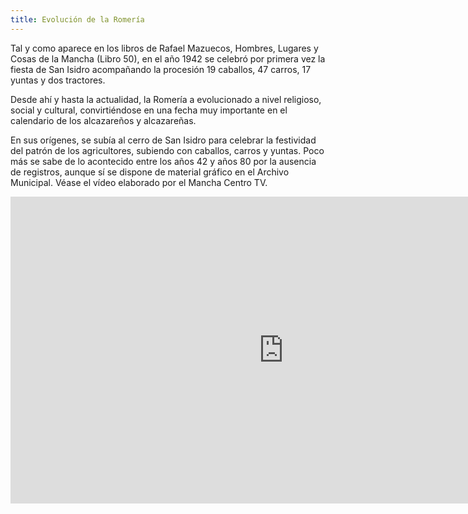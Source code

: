 ```yaml
---
title: Evolución de la Romería
---
```


Tal y como aparece en los libros de Rafael Mazuecos, Hombres, Lugares y Cosas de la Mancha (Libro 50), en el año 1942 se celebró por primera vez la fiesta de San Isidro acompañando la procesión 19 caballos, 47 carros, 17 yuntas y dos tractores.

Desde ahí y hasta la actualidad, la Romería a evolucionado a nivel religioso, social y cultural, convirtiéndose en una fecha muy importante en el calendario de los alcazareños y alcazareñas.

En sus orígenes, se subía al cerro de San Isidro para celebrar la festividad del patrón de los agricultores, subiendo con caballos, carros y yuntas. Poco más se sabe de lo acontecido entre los años 42 y años 80 por la ausencia de registros, aunque sí se dispone de material gráfico en el Archivo Municipal. Véase el vídeo elaborado por el Mancha Centro TV.

<iframe width="873" height="491" src="https://www.youtube.com/embed/683MKETbh9Q" title="SAN ISIDRO EN EL RECUERDO." frameborder="0" allow="accelerometer; autoplay; clipboard-write; encrypted-media; gyroscope; picture-in-picture; web-share" allowfullscreen />

Posteriormente, allá por la década de los 80, constituida ya la Hermandad de San Isidro, era de costumbre celebrar la entrega de ramos y bandas a la Reina y Damas de San Isidro, acto que se realizaba en el actual edificio del conservatorio de Música, celebrando posteriormente un pequeño paseillo acompañados de la tuna de Alcázar, grupos locales y pueblo de Alcázar.

En la noche previa, era costumbre celebrar la tradicional verbena en la Plaza del Altozano de la Inmaculada

La Romería ha ido evolucionando con el paso de los tiempos, alcanzando su máximo esplendor en la década de los 80 - 90, en la que decenas de tractores acompañaban a San Isidro por las calles de Alcázar en su camino a la ermita. También, numerosas peñas de la ciudad participaban en esta festividad.
